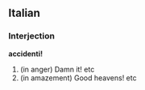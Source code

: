==Italian==
===Interjection===
'''accidenti!'''
# (in anger) Damn it! etc
# (in amazement) Good heavens! etc
